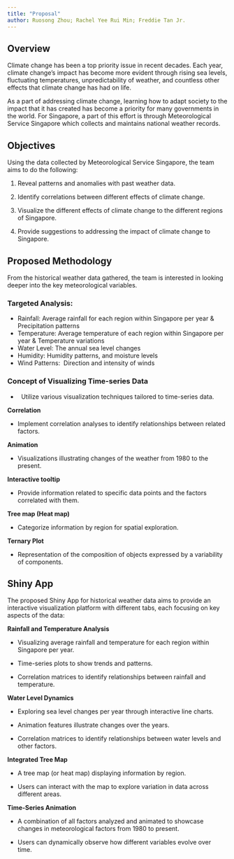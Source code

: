 ```yaml
---
title: "Proposal"
author: Ruosong Zhou; Rachel Yee Rui Min; Freddie Tan Jr.
---
```


## **Overview** 

Climate change has been a top priority issue in recent decades. Each year, climate change's impact has become more evident through rising sea levels, fluctuating temperatures, unpredictability of weather, and countless other effects that climate change has had on life. 

As a part of addressing climate change, learning how to adapt society to the impact that it has created has become a priority for many governments in the world. For Singapore, a part of this effort is through Meteorological Service Singapore which collects and maintains national weather records.

## **Objectives**

Using the data collected by Meteorological Service Singapore, the team aims to do the following: 

1.  Reveal patterns and anomalies with past weather data.

2.  Identify correlations between different effects of climate change.

3.  Visualize the different effects of climate change to the different regions of Singapore. 

4.  Provide suggestions to addressing the impact of climate change to Singapore.

## **Proposed Methodology**

From the historical weather data gathered, the team is interested in looking deeper into the key meteorological variables.

### Targeted Analysis:

-   Rainfall: Average rainfall for each region within Singapore per year & Precipitation patterns 
-   Temperature: Average temperature of each region within Singapore per year & Temperature variations 
-   Water Level: The annual sea level changes 
-   Humidity: Humidity patterns, and moisture levels 
-   Wind Patterns:  Direction and intensity of winds 

### Concept of Visualizing Time-series Data 

-     Utilize various visualization techniques tailored to time-series data. 

**Correlation** 

-   Implement correlation analyses to identify relationships between related factors. 

**Animation** 

-   Visualizations illustrating changes of the weather from 1980 to the present. 

**Interactive tooltip** 

-   Provide information related to specific data points and the factors correlated with them. 

**Tree map (Heat map)** 

-   Categorize information by region for spatial exploration. 

**Ternary Plot** 

-   Representation of the composition of objects expressed by a variability of components. 

## **Shiny App** 

The proposed Shiny App for historical weather data aims to provide an interactive visualization platform with different tabs, each focusing on key aspects of the data: 

**Rainfall and Temperature Analysis** 

-   Visualizing average rainfall and temperature for each region within Singapore per year. 

-   Time-series plots to show trends and patterns. 

-   Correlation matrices to identify relationships between rainfall and temperature. 

**Water Level Dynamics** 

-   Exploring sea level changes per year through interactive line charts. 

-   Animation features illustrate changes over the years. 

-   Correlation matrices to identify relationships between water levels and other factors. 

**Integrated Tree Map** 

-   A tree map (or heat map) displaying information by region. 

-   Users can interact with the map to explore variation in data across different areas. 

**Time-Series Animation** 

-   A combination of all factors analyzed and animated to showcase changes in meteorological factors from 1980 to present. 

-   Users can dynamically observe how different variables evolve over time. 
